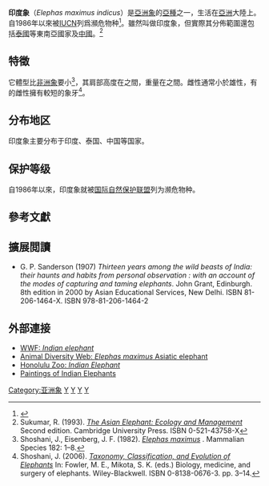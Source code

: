 {{Infraspeciesbox
| genus = Elephas
| species = maximus
| subspecies = indicus
| authority = [[Georges_Cuvier|(Cuvier)]],  1798
| status = EN
| status_system = iucn3.1
| status_ref =<ref name=iucn/>
| image = Elephas maximus (Bandipur).jpg
| image_caption = [[班迪普爾國家公園|班迪普爾國家公園]]的雄性
| image2 =IndianElephant.jpg
| image2_caption = [[納嘎賀爾國家公園|納嘎賀爾國家公園]]的雌性
}}
'''印度象'''（''Elephas maximus indicus''）是[[亞洲象|亞洲象]]的[[亞種|亞種]]之一，生活在[[亞洲|亞洲]]大陸上。自1986年以來被[[IUCN|IUCN]]列爲瀕危物种<ref name=iucn>{{IUCN |assessor=Choudhury, A. |assessor2=Lahiri Choudhury, D. K. |assessor3=Desai, A. |assessor4=Duckworth, J. W. |assessor5=Easa, P. S. |assessor6=Johnsingh, A. J. T. |assessor7=Fernando, P. |assessor8=Hedges, S. |assessor9=Gunawardena, M. |assessor10=Kurt, F. |display-assessors=etal |year=2008 |id=7140 |taxon=Elephas maximus |version=2012.2}}</ref>。雖然叫做印度象，但實際其分佈範圍還包括[[泰國|泰國]]等東南亞國家及[[中國|中國]]。<ref name="sukumar93">Sukumar, R. (1993). [https://books.google.com/books?id=95MoRwdQlcYC&printsec=frontcover&hl=en#v=onepage&q&f=false ''The Asian Elephant: Ecology and Management''] {{Wayback|url=https://books.google.com/books?id=95MoRwdQlcYC&printsec=frontcover&hl=en#v=onepage&q&f=false |date=20190926092302 }} Second edition. Cambridge University Press. ISBN 0-521-43758-X</ref>
== 特徵==
它體型比[[非洲象|非洲象]]要小<ref>Shoshani, J., Eisenberg, J. F. (1982). [http://www.science.smith.edu/departments/Biology/VHAYSSEN/msi/pdf/i0076-3519-182-01-0001.pdf ''Elephas maximus''] {{Wayback|url=http://www.science.smith.edu/departments/Biology/VHAYSSEN/msi/pdf/i0076-3519-182-01-0001.pdf |date=20060830202351 }}. Mammalian Species 182: 1–8.</ref>，其肩部高度在{{convert|2|-|3.5|m|ft}}之間，重量在{{convert|2000|-|5000|kg|lb}}之間。雌性通常小於雄性，有的雌性擁有較短的象牙<ref name="Shoshani">Shoshani, J. (2006). [https://books.google.com/books?hl=en&lr=&id=oCpiZA61tyQC&oi=fnd&pg=PA3&ots=2IMfIdn35g&sig=9LKyLo77Kb4BehHoiX_CSJsREXs#v=onepage&q&f=false ''Taxonomy, Classification, and Evolution of Elephants''] {{Wayback|url=https://books.google.com/books?hl=en&lr=&id=oCpiZA61tyQC&oi=fnd&pg=PA3&ots=2IMfIdn35g&sig=9LKyLo77Kb4BehHoiX_CSJsREXs#v=onepage&q&f=false |date=20201111040835 }} In: Fowler, M. E., Mikota, S. K. (eds.) Biology, medicine, and surgery of elephants. Wiley-Blackwell. ISBN 0-8138-0676-3. pp. 3–14.</ref>。
==分布地区==
印度象主要分布于印度、泰国、中国等国家。
==保护等级==
自1986年以來，印度象就被[[国际自然保护联盟|国际自然保护联盟]]列为濒危物种。
==參考文獻==
{{reflist|20em}}

== 擴展閲讀 ==
* G. P. Sanderson (1907) ''Thirteen years among the wild beasts of India: their haunts and habits from personal observation : with an account of the modes of capturing and taming elephants''. John Grant, Edinburgh. 8th edition in 2000 by Asian Educational Services, New Delhi. ISBN 81-206-1464-X. ISBN 978-81-206-1464-2

==外部連接 ==
{{commons category|Elephas maximus indicus}}
{{Wikispecies|Elephas maximus indicus}}
* [http://panda.org/elephants/asian/indian WWF: ''Indian elephant'']{{dead link|date=2017年12月 |bot=InternetArchiveBot |fix-attempted=yes }}
* [http://animaldiversity.ummz.umich.edu/site/accounts/information/Elephas_maximus.html Animal Diversity Web: ''Elephas maximus'' Asiatic elephant]{{Wayback|url=http://animaldiversity.ummz.umich.edu/site/accounts/information/Elephas_maximus.html |date=20110517213450 }}
* [https://web.archive.org/web/20070428041103/http://www.honoluluzoo.org/indian_elephant.htm Honolulu Zoo: ''Indian Elephant'']
* [https://web.archive.org/web/20070304075643/http://web.mac.com/nadjagrimm/iWeb/JWDC/Elephants%20.html Paintings of Indian Elephants]
{{象科|state=collapsed}}
{{taxonbar}}
[[Category:亚洲象|Category:亚洲象]]
[[Category:印度哺乳動物|Y]]
[[Category:中國哺乳動物|Y]][[Category:泰国动物|Y]]
[[Category:1789年描述的动物|Y]]